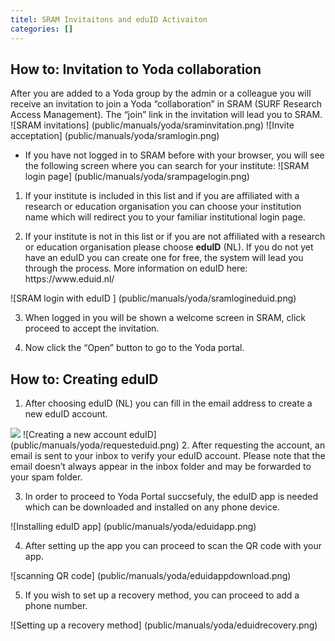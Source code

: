 ```yaml
---
titel: SRAM Invitaitons and eduID Activaiton
categories: []
---
```


## How to: Invitation to Yoda collaboration
After you are added to a Yoda group by the admin or a colleague you will receive an invitation to join a Yoda “collaboration” in SRAM (SURF Research Access Management). The “join” link in the invitation will lead you to SRAM.
![SRAM invitations] (public/manuals/yoda/sraminvitation.png)
![Invite acceptation] (public/manuals/yoda/sramlogin.png)

- If you have not logged in to SRAM before with your browser, you will see the following screen where you can search for your institute:
![SRAM login page] (public/manuals/yoda/srampagelogin.png)

1. If your institute is included in this list and if you are affiliated with a research or education organisation you can choose your institution name which will redirect you to your familiar institutional login page.

2. If your institute is not in this list or if you are not affiliated with a research or education organisation please choose **eduID** (NL). If you do not yet have an eduID you can create one for free, the system will lead you through the process. More information on eduID here: https://www.eduid.nl/

![SRAM login with eduID ] (public/manuals/yoda/sramlogineduid.png)

3. When logged in you will be shown a welcome screen in SRAM, click proceed to accept the invitation.

4. Now click the “Open” button to go to the Yoda portal.



## How to: Creating eduID  
1. After choosing eduID (NL) you can fill in the email address to create a new eduID account. 

![](public/manuals/yoda/createeduid.png)
![Creating a new account eduID] (public/manuals/yoda/requesteduid.png)
2. After requesting the account, an email is sent to your inbox to verify your eduID account. Please note that the email doesn’t always appear in the inbox folder and may be forwarded to your spam folder.

3. In order to proceed to Yoda Portal succsefuly, the eduID app is needed which can be downloaded and installed on any phone device.

![Installing eduID app] (public/manuals/yoda/eduidapp.png)

4. After setting up the app you can proceed to scan the QR code with your app.

![scanning QR code] (public/manuals/yoda/eduidappdownload.png)

5. If you wish to set up a recovery method, you can proceed to add a phone number.

![Setting up a recovery method] (public/manuals/yoda/eduidrecovery.png)
